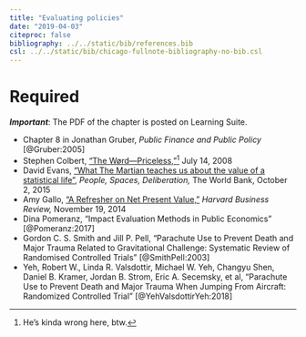 ```yaml
---
title: "Evaluating policies"
date: "2019-04-03"
citeproc: false
bibliography: ../../static/bib/references.bib
csl: ../../static/bib/chicago-fullnote-bibliography-no-bib.csl
---
```


# Required

***Important***: The PDF of the chapter is posted on Learning Suite.

- <i class="far fa-file-pdf"></i> Chapter 8 in Jonathan Gruber, *Public Finance and Public Policy* [@Gruber:2005]
- <i class="fab fa-youtube"></i> Stephen Colbert, ["The Wørd—Priceless,"](http://www.cc.com/video-clips/e8zxmm/the-colbert-report-the-word---priceless)^[He's kinda wrong here, btw.] July 14, 2008
- <i class="fas fa-external-link-square-alt"></i> David Evans, ["What The Martian teaches us about the value of a statistical life"](https://blogs.worldbank.org/publicsphere/voices/what-martian-teaches-us-about-value-statistical-life), *People, Spaces, Deliberation,* The World Bank, October 2, 2015
- <i class="fas fa-external-link-square-alt"></i> Amy Gallo, ["A Refresher on Net Present Value,"](https://hbr.org/2014/11/a-refresher-on-net-present-value) *Harvard Business Review,* November 19, 2014
- <i class="far fa-file-pdf"></i> Dina Pomeranz, "Impact Evaluation Methods in Public Economics" [@Pomeranz:2017]
- <i class="far fa-file-pdf"></i> Gordon C. S. Smith and Jill P. Pell, "Parachute Use to Prevent Death and Major Trauma Related to Gravitational Challenge: Systematic Review of Randomised Controlled Trials" [@SmithPell:2003]
- <i class="far fa-file-pdf"></i> Yeh, Robert W., Linda R. Valsdottir, Michael W. Yeh, Changyu Shen, Daniel B. Kramer, Jordan B. Strom, Eric A. Secemsky, et al, "Parachute Use to Prevent Death and Major Trauma When Jumping From Aircraft: Randomized Controlled Trial" [@YehValsdottirYeh:2018]
